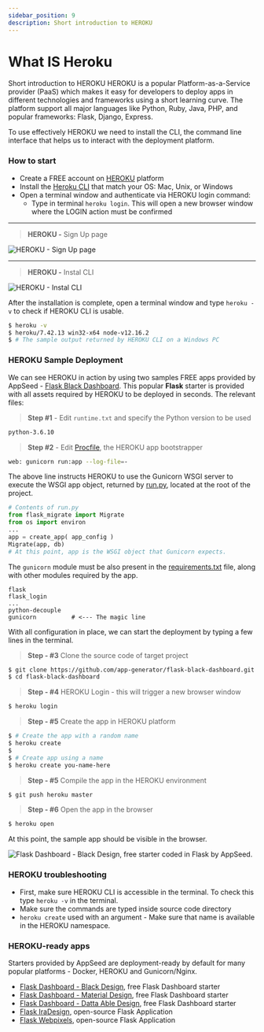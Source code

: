 ```yaml
---
sidebar_position: 9
description: Short introduction to HEROKU
---
```


# What IS Heroku

<SubHeading>Short introduction to HEROKU</SubHeading>
HEROKU is a popular Platform-as-a-Service provider (PaaS) which makes it easy for developers to deploy apps in different technologies and frameworks using a short learning curve. The platform support all major languages like Python, Ruby, Java, PHP, and popular frameworks: Flask,
Django, Express.

To use effectively HEROKU we need to install the CLI, the command line interface that helps us to interact with the deployment platform.

### How to start

- Create a FREE account on [HEROKU](https://signup.heroku.com/) platform
- Install the [Heroku CLI](https://devcenter.heroku.com/articles/heroku-cli) that match your OS: Mac, Unix, or Windows
- Open a terminal window and authenticate via HEROKU login command:
  - Type in terminal `heroku login`. This will open a new browser window where the LOGIN action must be confirmed

---

> **HEROKU -** Sign Up page

![HEROKU - Sign Up page](https://raw.githubusercontent.com/app-generator/static/master/docs/heroku-sign-up-page.jpg)

---

> **HEROKU -** Instal CLI

![HEROKU - Instal CLI](https://raw.githubusercontent.com/app-generator/static/master/docs/heroku-install-cli.jpg)

After the installation is complete, open a terminal window and type `heroku -v` to check if HEROKU CLI is usable.

```bash
$ heroku -v
$ heroku/7.42.13 win32-x64 node-v12.16.2
$ # The sample output returned by HEROKU CLI on a Windows PC
```

### HEROKU Sample Deployment

We can see HEROKU in action by using two samples FREE apps provided by AppSeed - [Flask Black Dashboard](https://appseed.us/admin-dashboards/flask-dashboard-black). This popular **Flask** starter is provided with all assets required by HEROKU to be deployed in seconds. The relevant files:

> **Step #1** - Edit `runtime.txt` and specify the Python version to be used

```bash
python-3.6.10
```

> **Step #2** - Edit [Procfile](https://github.com/app-generator/flask-black-dashboard/blob/master/Procfile), the HEROKU app bootstrapper

```bash
web: gunicorn run:app --log-file=-
```

The above line instructs HEROKU to use the Gunicorn WSGI server to execute the WSGI app object, returned by [run.py](https://github.com/app-generator/flask-black-dashboard/blob/master/run.py), located at the root of the project.

```python
# Contents of run.py
from flask_migrate import Migrate
from os import environ
...
app = create_app( app_config )
Migrate(app, db)
# At this point, app is the WSGI object that Gunicorn expects.
```

The `gunicorn` module must be also present in the [requirements.txt](https://github.com/app-generator/flask-black-dashboard/blob/master/requirements.txt) file, along with other modules required by the app.

```
flask
flask_login
...
python-decouple
gunicorn          # <--- The magic line
```

With all configuration in place, we can start the deployment by typing a few lines in the terminal.

> **Step - #3** Clone the source code of target project

```bash
$ git clone https://github.com/app-generator/flask-black-dashboard.git
$ cd flask-black-dashboard
```

> **Step - #4** HEROKU Login - this will trigger a new browser window

```bash
$ heroku login
```

> **Step - #5** Create the app in HEROKU platform

```bash
$ # Create the app with a random name
$ heroku create
$
$ # Create app using a name
$ heroku create you-name-here
```

> **Step - #5** Compile the app in the HEROKU environment

```bash
$ git push heroku master
```

> **Step - #6** Open the app in the browser

```bash
$ heroku open
```

At this point, the sample app should be visible in the browser.

![Flask Dashboard - Black Design, free starter coded in Flask by AppSeed.](https://raw.githubusercontent.com/app-generator/flask-black-dashboard/master/media/flask-black-dashboard-screen.png)

###

### HEROKU troubleshooting

- First, make sure HEROKU CLI is accessible in the terminal. To check this type `heroku -v` in the terminal.
- Make sure the commands are typed inside source code directory
- `heroku create` used with an argument - Make sure that name is available in the HEROKU namespace.

### HEROKU-ready apps

Starters provided by AppSeed are deployment-ready by default for many popular platforms - Docker, HEROKU and Gunicorn/Nginx.

- [Flask Dashboard - Black Design](https://appseed.us/admin-dashboards/flask-dashboard-black), free Flask Dashboard starter
- [Flask Dashboard - Material Design](https://appseed.us/admin-dashboards/flask-dashboard-material-design), free Flask Dashboard starter
- [Flask Dashboard - Datta Able Design](https://appseed.us/admin-dashboards/flask-dashboard-dattaable), free Flask Dashboard starter
- [Flask IraDesign](https://appseed.us/apps/flask-apps/flask-illustrations-iradesign), open-source Flask Application
- [Flask Webpixels](https://appseed.us/apps/flask-apps/flask-illustrations-webpixels), open-source Flask Application
